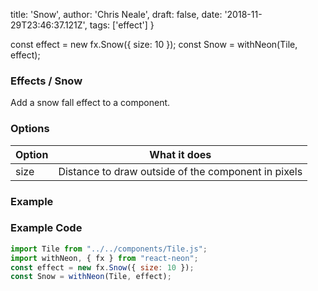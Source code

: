  title: 'Snow',
  author: 'Chris Neale',
  draft: false,
  date: '2018-11-29T23:46:37.121Z',
  tags: ['effect']
}

const effect = new fx.Snow({ size: 10 });
const Snow = withNeon(Tile, effect);

### Effects / Snow

Add a snow fall effect to a component.

### Options

| Option  | What it does |
|---|---|
| size | Distance to draw outside of the component in pixels |

### Example

<Snow />

### Example Code

```javascript
import Tile from "../../components/Tile.js";
import withNeon, { fx } from "react-neon";
const effect = new fx.Snow({ size: 10 });
const Snow = withNeon(Tile, effect);
```
